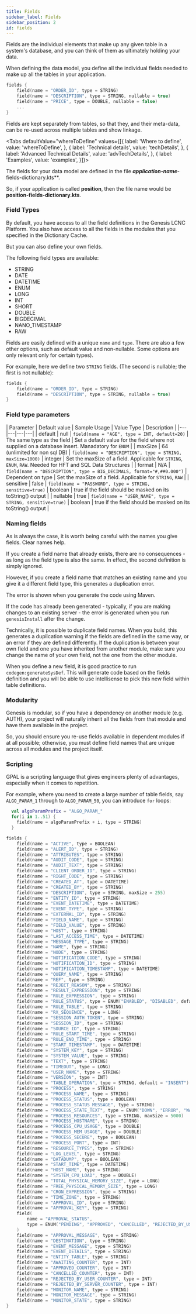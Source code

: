 ```yaml
---
title: Fields
sidebar_label: Fields
sidebar_position: 2
id: fields
---
```


Fields are the individual elements that make up any given table in a system's database, and you can think of them as ultimately holding your data.

When defining the data model, you define all the individual fields needed to make up all the tables in your application.

```kotlin
fields {
    field(name = "ORDER_ID", type = STRING)
    field(name = "DESCRIPTION", type = STRING, nullable = true)
    field(name = "PRICE", type = DOUBLE, nullable = false)
    ...
}
```

Fields are kept separately from tables, so that they, and their meta-data, can be re-used across multiple tables and show linkage.

<Tabs defaultValue="whereToDefine" 
        values={[{ label: 'Where to define', value: 'whereToDefine', }, 
                 { label: 'Technical details', value: 'techDetails', }, 
                 { label: 'Advanced Technical Details', value: 'advTechDetails', },
                 { label: 'Examples', value: 'examples', }]}>
<TabItem value="whereToDefine">

The fields for your data model are defined in the file **_application-name_**-fields-dictionary.kts**. 

So, if your application is called  **position**,  then the file name would be **position-fields-dictionary.kts**.

</TabItem>
<TabItem value="techDetails">

### Field Types

By default, you have access to all the field definitions in the Genesis LCNC Platform. You also have access to all the fields in the modules that you specified in the Dictionary Cache.

But you can also define your own fields.

The following field types are available:

* STRING
* DATE
* DATETIME
* ENUM
* LONG
* INT
* SHORT
* DOUBLE
* BIGDECIMAL
* NANO_TIMESTAMP
* RAW

Fields are easily defined with a unique `name` and `type`. There are also a few other options, such as default value and non-nullable. Some options are only relevant only for certain types).

For example, here we define two `STRING` fields. (The second is nullable; the first is not nullable):

```kotlin
fields {
    field(name = "ORDER_ID", type = STRING)
    field(name = "DESCRIPTION", type = STRING, nullable = true)
}
```
### Field type parameters

| Parameter | Default value | Sample Usage | Value Type | Description |
|---|---|---|---|
| default | null | `field(name = "AGE", type = INT, default=20)` | The same type as the field | Set a default value for the field where not supplied on a database insert. Manadatory for `ENUM` |
| maxSize | 64 (unlimited for non sql DB) | `field(name = "DESCRIPTION", type = STRING, maxSize=1000)` | integer | Set the maxSize of a field. Applicable for `STRING`, `ENUM`, `RAW`. Needed for HFT and SQL Data Structures |
| format | N/A | `field(name = "DESCRIPTION", type = BIG_DECIMALS, format="#,##0.000")` | Dependent on type | Set the maxSize of a field. Applicable for `STRING`, `RAW`  |
| sensitive | false | `field(name = "PASSWORD", type = STRING, sensitive=true)` | boolean | true if the field should be masked on its toString() output  |
| nullable | true | `field(name = "USER_NAME", type = STRING, sensitive=true)` | boolean | true if the field should be masked on its toString() output  |

### Naming fields

As is always the case, it is worth being careful with the names you give fields. Clear names help.

If you create a field name that already exists, there are no consequences - as long as the field type is also the same. In effect, the second definition is simply ignored.

However, if you create a field name that matches an existing name and you give it a different field type, this generates a duplication error.

The error is shown when you generate the code using Maven.

If the code has already been generated - typically, if you are making changes to an existing server - the error is generated when you run `genesisInstall` after the change.

Technically, it is possible to duplicate field names. When you build, this generates a duplication warning if the fields are defined in the same way, or an error if they are defined differently. If the duplication is between your own field and one you have inherited from another module, make sure you change the name of your own field, not the one from the other module.

When you define a new field, it is good practice to run `codegen:generateSysDef`. This will generate code based on the fields definition and you will be able to use intellisense to pick this new field within table definitions.

</TabItem>
<TabItem value="advTechDetails">

### Modularity

Genesis is modular, so if you have a dependency on another module (e.g. AUTH), your project will naturally inherit all the fields from that module and have them available in the project. 

So, you should ensure you re-use fields available in dependent modules if at all possible; otherwise, you must define field names that are unique across all modules and the project itself.

### Scripting

GPAL is a scripting language that gives engineers plenty of advantages, especially when it comes to repetition. 

For example, where you need to create a large number of table fields, say `ALGO_PARAM_1` through to `ALGO_PARAM_50`, you can introduce `for` loops:

```kotlin
  val algoParamPrefix = "ALGO_PARAM_"
  for(i in 1..51) {
    field(name = algoParamPrefix + i, type = STRING)
  }
```
</TabItem>
<TabItem value="examples">

```kotlin
fields {
    field(name = "ACTIVE", type = BOOLEAN)
    field(name = "ALERT_ID", type = STRING)
    field(name = "ATTRIBUTES", type = STRING)
    field(name = "AUDIT_CODE", type = STRING)
    field(name = "AUDIT_TEXT", type = STRING)
    field(name = "CLIENT_ORDER_ID", type = STRING)
    field(name = "RIGHT_CODE", type = STRING)
    field(name = "CREATED_AT", type = DATETIME)
    field(name = "CREATED_BY", type = STRING)
    field(name = "DESCRIPTION", type = STRING, maxSize = 255)
    field(name = "ENTITY_ID", type = STRING)
    field(name = "EVENT_DATETIME", type = DATETIME)
    field(name = "EVENT_TYPE", type = STRING)
    field(name = "EXTERNAL_ID", type = STRING)
    field(name = "FIELD_NAME", type = STRING)
    field(name = "FIELD_VALUE", type = STRING)
    field(name = "HOST", type = STRING)
    field(name = "LAST_ACCESS_TIME", type = DATETIME)
    field(name = "MESSAGE_TYPE", type = STRING)
    field(name = "NAME", type = STRING)
    field(name = "NODE", type = STRING)
    field(name = "NOTIFICATION_CODE", type = STRING)
    field(name = "NOTIFICATION_ID", type = STRING)
    field(name = "NOTIFICATION_TIMESTAMP", type = DATETIME)
    field(name = "QUERY_NAME", type = STRING)
    field(name = "REF", type = STRING)
    field(name = "REJECT_REASON", type = STRING)
    field(name = "RESULT_EXPRESSION", type = STRING)
    field(name = "RULE_EXPRESSION", type = STRING)
    field(name = "RULE_STATUS", type = ENUM("ENABLED", "DISABLED", default = "DISABLED"))
    field(name = "RULE_TABLE", type = STRING)
    field(name = "RX_SEQUENCE", type = LONG)
    field(name = "SESSION_AUTH_TOKEN", type = STRING)
    field(name = "SESSION_ID", type = STRING)
    field(name = "SOURCE_ID", type = STRING)
    field(name = "RULE_START_TIME", type = STRING)
    field(name = "RULE_END_TIME", type = STRING)
    field(name = "START_TIMESTAMP", type = DATETIME)
    field(name = "SYSTEM_KEY", type = STRING)
    field(name = "SYSTEM_VALUE", type = STRING)
    field(name = "TEXT", type = STRING)
    field(name = "TIMEOUT", type = LONG)
    field(name = "USER_NAME", type = STRING)
    field(name = "VERSION", type = INT)
    field(name = "TABLE_OPERATION", type = STRING, default = "INSERT")
    field(name = "PROCESS", type = STRING)
    field(name = "PROCESS_NAME", type = STRING)
    field(name = "PROCESS_STATUS", type = BOOLEAN)
    field(name = "PROCESS_STATUS_MESSAGE", type = STRING)
    field(name = "PROCESS_STATE_TEXT", type = ENUM("DOWN", "ERROR", "WARNING", "STANDBY", "UP", default = "DOWN"))
    field(name = "PROCESS_RESOURCES", type = STRING, maxSize = 5000)
    field(name = "PROCESS_HOSTNAME", type = STRING)
    field(name = "PROCESS_CPU_USAGE", type = DOUBLE)
    field(name = "PROCESS_MEM_USAGE", type = DOUBLE)
    field(name = "PROCESS_SECURE", type = BOOLEAN)
    field(name = "PROCESS_PORT", type = INT)
    field(name = "RESOURCE_TYPES", type = STRING)
    field(name = "LOG_LEVEL", type = STRING)
    field(name = "DATADUMP", type = BOOLEAN)
    field(name = "START_TIME", type = DATETIME)
    field(name = "HOST_NAME", type = STRING)
    field(name = "SYSTEM_CPU_LOAD", type = DOUBLE)
    field(name = "TOTAL_PHYSICAL_MEMORY_SIZE", type = LONG)
    field(name = "FREE_PHYSICAL_MEMORY_SIZE", type = LONG)
    field(name = "CRON_EXPRESSION", type = STRING)
    field(name = "TIME_ZONE", type = STRING)
    field(name = "APPROVAL_ID", type = STRING)
    field(name = "APPROVAL_KEY", type = STRING)
    field(
        name = "APPROVAL_STATUS",
        type = ENUM("PENDING", "APPROVED", "CANCELLED", "REJECTED_BY_USER", "REJECTED_BY_SERVICE", default = "PENDING")
    )
    field(name = "APPROVAL_MESSAGE", type = STRING)
    field(name = "DESTINATION", type = STRING)
    field(name = "EVENT_MESSAGE", type = STRING)
    field(name = "EVENT_DETAILS", type = STRING)
    field(name = "ENTITY_TABLE", type = STRING)
    field(name = "AWAITING_COUNTER", type = INT)
    field(name = "APPROVED_COUNTER", type = INT)
    field(name = "CANCELLED_COUNTER", type = INT)
    field(name = "REJECTED_BY_USER_COUNTER", type = INT)
    field(name = "REJECTED_BY_SERVER_COUNTER", type = INT)
    field(name = "MONITOR_NAME", type = STRING)
    field(name = "MONITOR_MESSAGE", type = STRING)
    field(name = "MONITOR_STATE", type = STRING)
}
```
</TabItem>
</Tabs>